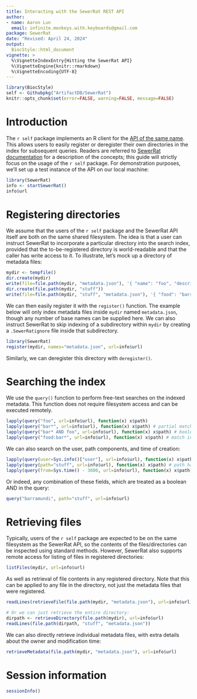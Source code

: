 ```yaml
---
title: Interacting with the SewerRat REST API
author:
- name: Aaron Lun
  email: infinite.monkeys.with.keyboards@gmail.com
package: SewerRat
date: "Revised: April 24, 2024"
output:
  BiocStyle::html_document
vignette: >
  %\VignetteIndexEntry{Hitting the SewerRat API}
  %\VignetteEngine{knitr::rmarkdown}
  %\VignetteEncoding{UTF-8}
---
```


```r
library(BiocStyle)
self <- Githubpkg("ArtifactDB/SewerRat")
knitr::opts_chunk$set(error=FALSE, warning=FALSE, message=FALSE)
```

# Introduction

The `r self` package implements an R client for the [API of the same name](https://github.com/ArtifactDB/SewerRat).
This allows users to easily register or deregister their own directories in the index for subsequent queries.
Readers are referred to [SewerRat documentation](https://github.com/ArtifactDB/SewerRat) for a description of the concepts;
this guide will strictly focus on the usage of the `r self` package.
For demonstration purposes, we'll set up a test instance of the API on our local machine:

```r
library(SewerRat)
info <- startSewerRat()
info$url
```

# Registering directories

We assume that the users of the `r self` package and the SewerRat API itself are both on the same shared filesystem.
The idea is that a user can instruct SewerRat to incorporate a particular directory into the search index,
provided that the to-be-registered directory is world-readable and that the caller has write access to it.
To illustrate, let's mock up a directory of metadata files:

```r
mydir <- tempfile()
dir.create(mydir)
write(file=file.path(mydir, "metadata.json"), '{ "name": "foo", "description": "bar" }')
dir.create(file.path(mydir, "stuff"))
write(file=file.path(mydir, "stuff", "metadata.json"), '{ "food": "barramundi" }')
```

We can then easily register it with the `register()` function.
The example below will only index metadata files inside `mydir` named `metadata.json`, though any number of base names can be supplied here.
We can also instruct SewerRat to skip indexing of a subdirectory within `mydir` by creating a `.SewerRatignore` file inside that subdirectory.

```r
library(SewerRat)
register(mydir, names="metadata.json", url=info$url) 
```

Similarly, we can deregister this directory with `deregister()`.

# Searching the index

We use the `query()` function to perform free-text searches on the indexed metadata.
This function does not require filesystem access and can be executed remotely.

```r
lapply(query("foo", url=info$url), function(x) x$path)
lapply(query("bar*", url=info$url), function(x) x$path) # partial match to 'bar...'
lapply(query("bar* AND foo", url=info$url), function(x) x$path) # boolean operations
lapply(query("food:bar*", url=info$url), function(x) x$path) # match in the 'food' field
```

We can also search on the user, path components, and time of creation:

```r
lapply(query(user=Sys.info()["user"], url=info$url), function(x) x$path) # created by myself
lapply(query(path="stuff", url=info$url), function(x) x$path) # path has 'stuff' in it
lapply(query(from=Sys.time() - 3600, url=info$url), function(x) x$path) # created less than 1 hour ago
```

Or indeed, any combination of these fields, which are treated as a boolean AND in the query:

```r
query("barramundi", path="stuff", url=info$url)
```

# Retrieving files

Typically, users of the `r self` package are expected to be on the same filesystem as the SewerRat API, so the contents of the files/directories can be inspected using standard methods.
However, SewerRat also supports remote access for listing of files in registered directories:

```r
listFiles(mydir, url=info$url)
```

As well as retrieval of file contents in any registered directory.
Note that this can be applied to any file in the directory, not just the metadata files that were registered.

```r
readLines(retrieveFile(file.path(mydir, "metadata.json"), url=info$url))

# Or we can just retrieve the entire directory:
dirpath <- retrieveDirectory(file.path(mydir), url=info$url)
readLines(file.path(dirpath, "stuff", "metadata.json"))
```

We can also directly retrieve individual metadata files, with extra details about the owner and modification time:

```r
retrieveMetadata(file.path(mydir, "metadata.json"), url=info$url)
```

# Session information {-}

```r
sessionInfo()
```
